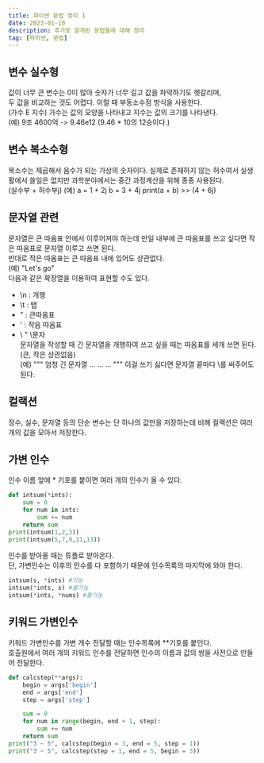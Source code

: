 ```yaml
---
title: 파이썬 문법 정리 1
date: 2023-01-10
description: 추가로 알게된 문법들에 대해 정리
tag: [파이썬, 문법]
---  
```


## 변수 실수형  
값이 너무 큰 변수는 0이 많아 숫자가 너무 길고 값을 파악하기도 헷갈리며,  
두 값을 비교하는 것도 어렵다. 이럴 때 부동소수점 방식을 사용한다.  
    (가수 E 지수)
가수는 값의 모양을 나타내고 지수는 값의 크기를 나타낸다.  
(예) 9조 4600억 -> 9.46e12 (9.46 * 10의 12승이다.)  
## 변수 복소수형  
복소수는 제곱해서 음수가 되는 가상의 숫자이다. 실제로 존재하지 않는 허수여서 실생활에서 쓸일은 없지만 과학분야에서는 중간 과정계산을 위해 종종 사용된다.  
    (실수부 + 허수부j)
(예) a = 1 + 2j
    b = 3 + 4j
    print(a + b)
    >> (4 + 6j)
## 문자열 관련  
문자열은 큰 따옴표 안에서 이루어져야 하는데 만일 내부에 큰 따옴표를 쓰고 싶다면 작은 따옴표로 문자열 이루고 쓰면 된다.  
반대로 작은 따옴표는 큰 따옴표 내에 있어도 상관없다.  
(예) "Let's go"  
다음과 같은 확장열을 이용하여 표현할 수도 있다.  
- \n : 개행  
- \t : 탭  
- \" : 큰따옴표  
- \' : 작음 따옴표  
- \\ " \문자  
문자열을 작성할 때 긴 문자열을 개행하여 쓰고 싶을 때는 따옴표를 세개 쓰면 된다. (큰, 작은 상관없음)  
(예) """ 엄청 긴 문자열 ...
        ...
        ... """
이걸 쓰기 싫다면 문자열 끝마다 \를 써주어도 된다.  

## 컬랙션  
정수, 실수, 문자열 등의 단순 변수는 단 하나의 값만을 저장하는데 비해 컬랙션은 여러 개의 값을 모아서 저장한다.  

## 가변 인수  
인수 이름 앞에 * 기호를 붙이면 여러 개의 인수가 올 수 있다.  
```python
def intsum(*ints):
    sum = 0
    for num in ints:
        sum += num
    return sum
print(intsum(1,2,3))
print(intsum(5,7,9,11,13))
```
인수를 받아올 때는 튜플로 받아온다.  
단, 가변인수는 이후의 인수를 다 포함하기 때문에 인수목록의 마지막에 와야 한다.  
```python
intsum(s, *ints) #가능
intsum(*ints, s) #불가능
intsum(*ints, *nums) #불가능
```

## 키워드 가변인수
키워드 가변인수를 가변 개수 전달할 때는 인수목록에 **기호를 붙인다.  
호출원에서 여러 개의 키워드 인수를 전달하면 인수의 이름과 값의 쌍을 사전으로 만들어 전달한다.  
```python
def calcstep(**args):
    begin = args['begin']
    end = args['end']
    step = args['step']

    sum = 0 
    for num in range(begin, end + 1, step):
        sum += num
    return sum
print("3 ~ 5", calcstep(begin = 3, end = 5, step = 1))
print("3 ~ 5", calcstep(step = 1, end = 5, begin = 3))
```


